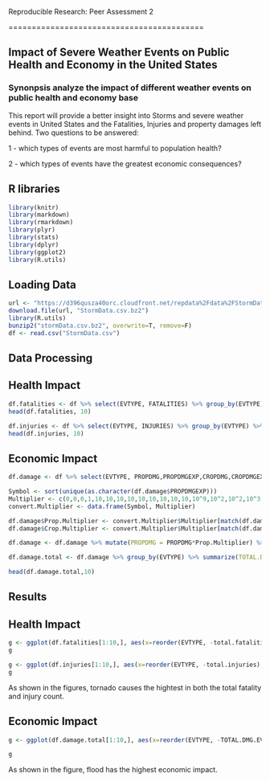 Reproducible Research: Peer Assessment 2

==========================================
        
## Impact of Severe Weather Events on Public Health and Economy in the United States
        
### Synonpsis   analyze the impact of different weather events on public health and economy base
This report will provide a better insight into Storms and severe weather events in United States and the Fatalities, Injuries and property damages left behind. Two questions to be answered:
        
1 - which types of events are most harmful to population health?
        
2 - which types of events have the greatest economic consequences?
        
## R libraries

```r
library(knitr)
library(markdown)
library(rmarkdown)
library(plyr)
library(stats)
library(dplyr)
library(ggplot2)
library(R.utils)
```
## Loading Data
```r
url <- "https://d396qusza40orc.cloudfront.net/repdata%2Fdata%2FStormData.csv.bz2"
download.file(url, "StormData.csv.bz2")
library(R.utils)
bunzip2("stormData.csv.bz2", overwrite=T, remove=F)
df <- read.csv("StormData.csv")
```

## Data Processing

## Health Impact
```r
df.fatalities <- df %>% select(EVTYPE, FATALITIES) %>% group_by(EVTYPE) %>% summarise(total.fatalities = sum(FATALITIES)) %>% arrange(-total.fatalities)
head(df.fatalities, 10)

df.injuries <- df %>% select(EVTYPE, INJURIES) %>% group_by(EVTYPE) %>% summarise(total.injuries = sum(INJURIES)) %>% arrange(-total.injuries)
head(df.injuries, 10)
```

## Economic Impact
```r
df.damage <- df %>% select(EVTYPE, PROPDMG,PROPDMGEXP,CROPDMG,CROPDMGEXP)

Symbol <- sort(unique(as.character(df.damage$PROPDMGEXP)))
Multiplier <- c(0,0,0,1,10,10,10,10,10,10,10,10,10,10^9,10^2,10^2,10^3,10^6,10^6)
convert.Multiplier <- data.frame(Symbol, Multiplier)

df.damage$Prop.Multiplier <- convert.Multiplier$Multiplier[match(df.damage$PROPDMGEXP, convert.Multiplier$Symbol)]
df.damage$Crop.Multiplier <- convert.Multiplier$Multiplier[match(df.damage$CROPDMGEXP, convert.Multiplier$Symbol)]

df.damage <- df.damage %>% mutate(PROPDMG = PROPDMG*Prop.Multiplier) %>% mutate(CROPDMG = CROPDMG*Crop.Multiplier) %>% mutate(TOTAL.DMG = PROPDMG+CROPDMG)

df.damage.total <- df.damage %>% group_by(EVTYPE) %>% summarize(TOTAL.DMG.EVTYPE = sum(TOTAL.DMG))%>% arrange(-TOTAL.DMG.EVTYPE) 

head(df.damage.total,10)
```

## Results

## Health Impact

```r
g <- ggplot(df.fatalities[1:10,], aes(x=reorder(EVTYPE, -total.fatalities), y=total.fatalities))+geom_bar(stat="identity") + theme(axis.text.x = element_text(angle=90, vjust=0.5, hjust=1))+ggtitle("Top 10 Events with Highest Total Fatalities") +labs(x="EVENT TYPE", y="Total Fatalities")
g
```

```r
g <- ggplot(df.injuries[1:10,], aes(x=reorder(EVTYPE, -total.injuries), y=total.injuries))+geom_bar(stat="identity") + theme(axis.text.x = element_text(angle=90, vjust=0.5, hjust=1))+ggtitle("Top 10 Events with Highest Total Injuries") +labs(x="EVENT TYPE", y="Total Injuries")
g
```

As shown in the figures, tornado causes the hightest in both the total fatality and injury count.

## Economic Impact

```r
g <- ggplot(df.damage.total[1:10,], aes(x=reorder(EVTYPE, -TOTAL.DMG.EVTYPE), y=TOTAL.DMG.EVTYPE))+geom_bar(stat="identity") + theme(axis.text.x = element_text(angle=90, vjust=0.5, hjust=1))+ggtitle("Top 10 Events with Highest Economic Impact") +labs(x="EVENT TYPE", y="Total Economic Impact ($USD)")

g
```

As shown in the figure, flood has the highest economic impact.